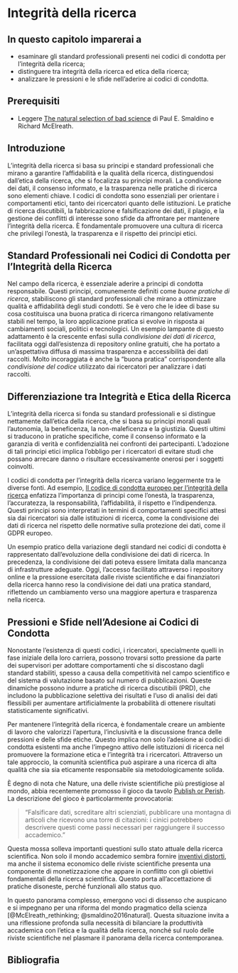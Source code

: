 # Integrità della ricerca {#sec-replication-integrity}

::: callout-note
## In questo capitolo imparerai a

- esaminare gli standard professionali presenti nei codici di condotta per l'integrità della ricerca;
- distinguere tra integrità della ricerca ed etica della ricerca;
- analizzare le pressioni e le sfide nell'aderire ai codici di condotta.
:::

::: callout-tip
## Prerequisiti

- Leggere [The natural selection of bad science](https://royalsocietypublishing.org/doi/full/10.1098/rsos.160384) di Paul E. Smaldino e Richard McElreath.
:::

## Introduzione 

L'integrità della ricerca si basa su principi e standard professionali che mirano a garantire l'affidabilità e la qualità della ricerca, distinguendosi dall'etica della ricerca, che si focalizza su principi morali. La condivisione dei dati, il consenso informato, e la trasparenza nelle pratiche di ricerca sono elementi chiave. I codici di condotta sono essenziali per orientare i comportamenti etici, tanto dei ricercatori quanto delle istituzioni. Le pratiche di ricerca discutibili, la fabbricazione e falsificazione dei dati, il plagio, e la gestione dei conflitti di interesse sono sfide da affrontare per mantenere l'integrità della ricerca. È fondamentale promuovere una cultura di ricerca che privilegi l'onestà, la trasparenza e il rispetto dei principi etici.

## Standard Professionali nei Codici di Condotta per l'Integrità della Ricerca

Nel campo della ricerca, è essenziale aderire a principi di condotta responsabile. Questi principi, comunemente definiti come *buone pratiche di ricerca*, stabiliscono gli standard professionali che mirano a ottimizzare qualità e affidabilità degli studi condotti. Se è vero che le idee di base su cosa costituisca una buona pratica di ricerca rimangono relativamente stabili nel tempo, la loro applicazione pratica si evolve in risposta ai cambiamenti sociali, politici e tecnologici. Un esempio lampante di questo adattamento è la crescente enfasi sulla *condivisione dei dati di ricerca*, facilitata oggi dall'esistenza di repository online gratuiti, che ha portato a un'aspettativa diffusa di massima trasparenza e accessibilità dei dati raccolti. Molto incoraggiata è anche la "buona pratica" corrispondente alla *condivisione del codice* utilizzato dai ricercatori per analizzare i dati raccolti.

## Differenziazione tra Integrità e Etica della Ricerca

L'integrità della ricerca si fonda su standard professionali e si distingue nettamente dall'etica della ricerca, che si basa su principi morali quali l'autonomia, la beneficenza, la non-maleficenza e la giustizia. Questi ultimi si traducono in pratiche specifiche, come il consenso informato e la garanzia di verità e confidenzialità nei confronti dei partecipanti. L'adozione di tali principi etici implica l'obbligo per i ricercatori di evitare studi che possano arrecare danno o risultare eccessivamente onerosi per i soggetti coinvolti.

I codici di condotta per l'integrità della ricerca variano leggermente tra le diverse fonti. Ad esempio, [Il codice di condotta europeo per l'integrità della ricerca](https://www.allea.org/wp-content/uploads/2018/11/ALLEA-European-Code-of-Conduct-for-Research-Integrity-2017-Digital_IT.pdf) enfatizza l'importanza di principi come l'onestà, la trasparenza, l'accuratezza, la responsabilità, l'affidabilità, il rispetto e l'indipendenza. Questi principi sono interpretati in termini di comportamenti specifici attesi sia dai ricercatori sia dalle istituzioni di ricerca, come la condivisione dei dati di ricerca nel rispetto delle normative sulla protezione dei dati, come il GDPR europeo.

Un esempio pratico della variazione degli standard nei codici di condotta è rappresentato dall'evoluzione della condivisione dei dati di ricerca. In precedenza, la condivisione dei dati poteva essere limitata dalla mancanza di infrastrutture adeguate. Oggi, l'accesso facilitato attraverso i repository online e la pressione esercitata dalle riviste scientifiche e dai finanziatori della ricerca hanno reso la condivisione dei dati una pratica standard, riflettendo un cambiamento verso una maggiore apertura e trasparenza nella ricerca.

## Pressioni e Sfide nell'Adesione ai Codici di Condotta

Nonostante l'esistenza di questi codici, i ricercatori, specialmente quelli in fase iniziale della loro carriera, possono trovarsi sotto pressione da parte dei supervisori per adottare comportamenti che si discostano dagli standard stabiliti, spesso a causa della competitività nel campo scientifico e del sistema di valutazione basato sul numero di pubblicazioni. Queste dinamiche possono indurre a pratiche di ricerca discutibili (PRD), che includono la pubblicazione selettiva dei risultati e l'uso di analisi dei dati flessibili per aumentare artificialmente la probabilità di ottenere risultati statisticamente significativi.

Per mantenere l'integrità della ricerca, è fondamentale creare un ambiente di lavoro che valorizzi l'apertura, l'inclusività e la discussione franca delle pressioni e delle sfide etiche. Questo implica non solo l'adesione ai codici di condotta esistenti ma anche l'impegno attivo delle istituzioni di ricerca nel promuovere la formazione etica e l'integrità tra i ricercatori. Attraverso un tale approccio, la comunità scientifica può aspirare a una ricerca di alta qualità che sia sia eticamente responsabile sia metodologicamente solida.

È degno di nota che Nature, una delle riviste scientifiche più prestigiose al mondo, abbia recentemente promosso il gioco da tavolo [Publish or Perish](https://www.nature.com/articles/d41586-024-02511-5). La descrizione del gioco è particolarmente provocatoria:

> "Falsificare dati, screditare altri scienziati, pubblicare una montagna di articoli che ricevono una torre di citazioni: i cinici potrebbero descrivere questi come passi necessari per raggiungere il successo accademico."

Questa mossa solleva importanti questioni sullo stato attuale della ricerca scientifica. Non solo il mondo accademico sembra fornire [inventivi distorti](https://www.palladiummag.com/2024/08/02/the-academic-culture-of-fraud/), ma anche il sistema economico delle riviste scientifiche presenta una componente di monetizzazione che appare in conflitto con gli obiettivi fondamentali della ricerca scientifica. Questo porta all'accettazione di pratiche disoneste, perché funzionali allo status quo.

In questo panorama complesso, emergono voci di dissenso che auspicano e si impegnano per una riforma del mondo pragmatico della scienza [@McElreath_rethinking; @smaldino2016natural]. Questa situazione invita a una riflessione profonda sulla necessità di bilanciare la produttività accademica con l'etica e la qualità della ricerca, nonché sul ruolo delle riviste scientifiche nel plasmare il panorama della ricerca contemporanea.

## Bibliografia {.unnumbered}

